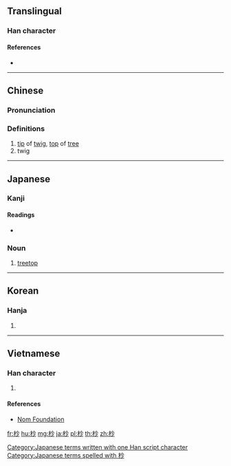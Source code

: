 ==Translingual==

===Han character===
{{Han char|rn=75|rad=木|as=04|sn=8|four=49920|canj=DFH|ids=⿰木少}}

====References====
* {{Han ref|kx=0513.020|dkj=14490|dj=0898.120|hdz=21168.090|uh=676A|ud=26474|bh=AA57|bd=43607}}

----

==Chinese==
{{zh-forms}}

===Pronunciation===
{{zh-pron
|m=miǎo
|c=miu5
|mc=y
|oc=y
|ma=
|cat=n
}}

===Definitions===
# [[tip]] of [[twig]], [[top]] of [[tree]]
# twig

----

==Japanese==

===Kanji===
{{ja-kanji|grade=|rs=木04}}

====Readings====
* {{ja-readings|on=[[びょう]] (byō), [[しょう]] (shō)|kun=[[こずえ]] (kozue)}}

===Noun===
{{ja-noun|こずえ}}

# [[treetop]]

[[Category:Japanese terms written with one Han script character]]
[[Category:Japanese terms spelled with 杪]]

----

==Korean==

===Hanja===
{{ko-hanja|hangeul=초|eumhun=|rv=cho|mr=ch'o|y=cho}}

# {{defn|lang=ko|sort=木04}}

----

==Vietnamese==

===Han character===
{{vi-readings|rs=木04|hanviet=[[diễu]], [[miểu]]}}

# {{defn|lang=vi|sort=木04}}

====References====
* [http://nomfoundation.org/common/nom_details.php?codepoint=676a Nom Foundation]

[[fr:杪]]
[[hu:杪]]
[[mg:杪]]
[[ja:杪]]
[[pl:杪]]
[[th:杪]]
[[zh:杪]]